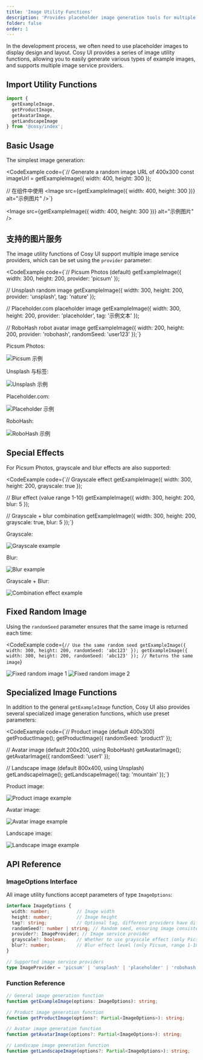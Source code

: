 ```yaml
---
title: 'Image Utility Functions'
description: 'Provides placeholder image generation tools for multiple image services, supporting random seeds, tags, grayscale, and blur effects'
folder: false
order: 1
---
```



In the development process, we often need to use placeholder images to display design and layout. Cosy UI provides a series of image utility functions, allowing you to easily generate various types of example images, and supports multiple image service providers.

## Import Utility Functions

```ts
import { 
  getExampleImage, 
  getProductImage, 
  getAvatarImage, 
  getLandscapeImage 
} from '@cosy/index';
```

## Basic Usage

The simplest image generation:

<CodeExample
  code={`// Generate a random image URL of 400x300
const imageUrl = getExampleImage({ width: 400, height: 300 });

// 在组件中使用
<Image src={getExampleImage({ width: 400, height: 300 })} alt="示例图片" />`}
>
  <Image src={getExampleImage({ width: 400, height: 300 })} alt="示例图片" />
</CodeExample>

## 支持的图片服务

The image utility functions of Cosy UI support multiple image service providers, which can be set using the `provider` parameter:

<CodeExample
  code={`// Picsum Photos (default)
getExampleImage({ width: 300, height: 200, provider: 'picsum' });

// Unsplash random image
getExampleImage({ width: 300, height: 200, provider: 'unsplash', tag: 'nature' });

// Placeholder.com placeholder image
getExampleImage({ width: 300, height: 200, provider: 'placeholder', tag: '示例文本' });

// RoboHash robot avatar image
getExampleImage({ width: 200, height: 200, provider: 'robohash', randomSeed: 'user123' });`}
>
  <div class="cosy:grid cosy:grid-cols-2 cosy:gap-4">
    <div>
      <p class="cosy:text-sm cosy:mb-2">Picsum Photos:</p>
      <Image src={getExampleImage({ width: 300, height: 200, provider: 'picsum' })} alt="Picsum 示例" />
    </div>
    <div>
      <p class="cosy:text-sm cosy:mb-2">Unsplash 与标签:</p>
      <Image src={getExampleImage({ width: 300, height: 200, provider: 'unsplash', tag: 'nature' })} alt="Unsplash 示例" />
    </div>
    <div>
      <p class="cosy:text-sm cosy:mb-2">Placeholder.com:</p>
      <Image src={getExampleImage({ width: 300, height: 200, provider: 'placeholder', tag: '示例文本' })} alt="Placeholder 示例" />
    </div>
    <div>
      <p class="cosy:text-sm cosy:mb-2">RoboHash:</p>
      <Image src={getExampleImage({ width: 200, height: 200, provider: 'robohash', randomSeed: 'user123' })} alt="RoboHash 示例" />
    </div>
  </div>
</CodeExample>

## Special Effects

For Picsum Photos, grayscale and blur effects are also supported:

<CodeExample
  code={`// Grayscale effect
getExampleImage({ width: 300, height: 200, grayscale: true });

// Blur effect (value range 1-10)
getExampleImage({ width: 300, height: 200, blur: 5 });

// Grayscale + blur combination
getExampleImage({ width: 300, height: 200, grayscale: true, blur: 5 });`}
>
  <div class="cosy:grid cosy:grid-cols-3 cosy:gap-4">
    <div>
      <p class="cosy:text-sm cosy:mb-2">Grayscale:</p>
      <Image src={getExampleImage({ width: 300, height: 200, grayscale: true, randomSeed: 'effect1' })} alt="Grayscale example" />
    </div>
    <div>
      <p class="cosy:text-sm cosy:mb-2">Blur:</p>
      <Image src={getExampleImage({ width: 300, height: 200, blur: 5, randomSeed: 'effect1' })} alt="Blur example" />
    </div>
    <div>
      <p class="cosy:text-sm cosy:mb-2">Grayscale + Blur:</p>
      <Image src={getExampleImage({ width: 300, height: 200, grayscale: true, blur: 5, randomSeed: 'effect1' })} alt="Combination effect example" />
    </div>
  </div>
</CodeExample>

## Fixed Random Image

Using the `randomSeed` parameter ensures that the same image is returned each time:

<CodeExample
  code={`// Use the same random seed
getExampleImage({ width: 300, height: 200, randomSeed: 'abc123' });
getExampleImage({ width: 300, height: 200, randomSeed: 'abc123' }); // Returns the same image`}
>
  <div class="cosy:grid cosy:grid-cols-2 cosy:gap-4">
    <Image src={getExampleImage({ width: 300, height: 200, randomSeed: 'abc123' })} alt="Fixed random image 1" />
    <Image src={getExampleImage({ width: 300, height: 200, randomSeed: 'abc123' })} alt="Fixed random image 2" />
  </div>
</CodeExample>

## Specialized Image Functions

In addition to the general `getExampleImage` function, Cosy UI also provides several specialized image generation functions, which use preset parameters:

<CodeExample
  code={`// Product image (default 400x300)
getProductImage();
getProductImage({ randomSeed: 'product1' });

// Avatar image (default 200x200, using RoboHash)
getAvatarImage();
getAvatarImage({ randomSeed: 'user1' });

// Landscape image (default 800x400, using Unsplash)
getLandscapeImage();
getLandscapeImage({ tag: 'mountain' });`}
>
  <div class="cosy:grid cosy:grid-cols-3 cosy:gap-4">
    <div>
      <p class="cosy:text-sm cosy:mb-2">Product image:</p>
      <Image src={getProductImage({ randomSeed: 'special1' })} alt="Product image example" />
    </div>
    <div>
      <p class="cosy:text-sm cosy:mb-2">Avatar image:</p>
      <Image src={getAvatarImage({ randomSeed: 'user1' })} alt="Avatar image example" rounded="full" />
    </div>
    <div>
      <p class="cosy:text-sm cosy:mb-2">Landscape image:</p>
      <Image src={getLandscapeImage({ tag: 'mountain' })} alt="Landscape image example" />
    </div>
  </div>
</CodeExample>

## API Reference

### ImageOptions Interface

All image utility functions accept parameters of type `ImageOptions`:

```ts
interface ImageOptions {
  width: number;          // Image width
  height: number;         // Image height
  tag?: string;           // Optional tag, different providers have different uses
  randomSeed?: number | string; // Random seed, ensuring image consistency
  provider?: ImageProvider; // Image service provider
  grayscale?: boolean;    // Whether to use grayscale effect (only Picsum)
  blur?: number;          // Blur effect level (only Picsum, range 1-10)
}

// Supported image service providers
type ImageProvider = 'picsum' | 'unsplash' | 'placeholder' | 'robohash';
```

### Function Reference

```ts
// General image generation function
function getExampleImage(options: ImageOptions): string;

// Product image generation function
function getProductImage(options?: Partial<ImageOptions>): string;

// Avatar image generation function
function getAvatarImage(options?: Partial<ImageOptions>): string;

// Landscape image generation function
function getLandscapeImage(options?: Partial<ImageOptions>): string;
``` 
